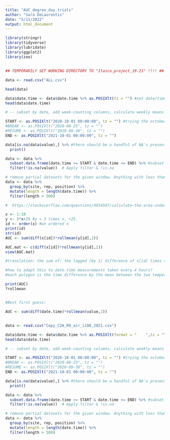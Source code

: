 ```yaml
---
title: "AUC_degree_day_trials"
author: "Sara DeLaurentis"
date: "5/11/2022"
output: html_document
---
```


```r

library(stringr)
library(tidyverse)
library(lubridate)
library(ggplot2)
library(zoo)


```

## 

```r

## TEMPORARILY SET WORKING DIRECTORY TO "Itasca_project_19-21" !!!! ##

data <- read.csv("ALL.csv")

head(data)

data$date.time <- data$date.time %>% as.POSIXlt(tz = "") #set date/time class to POSIXlt for greater ease in parsing date elements.
head(data$date.time) 

# -- subset by date, add week-counting columns, calculate weekly means --

START <- as.POSIXlt("2020-10-01 00:00:00", tz = "") #trying the october 1-yr set to see if the code works. 5-5, SD
#BREAK <- as.POSIXlt("2020-08-25", tz = "")
#RESUME <- as.POSIXlt("2020-09-30", tz = "")
END <- as.POSIXlt("2021-10-01 00:00:00", tz = "")

data[is.na(data$value),] %>% #there should be a handful of NA's present if you're working with the right version of .csv files.
  print()

data <- data %>% 
  subset.data.frame(date.time >= START & date.time <= END) %>% #subset the whole df                         
  filter(!is.na(value))  # Apply filter & !is.na

# remove partial datasets for the given window. Anything with less than 500 values gets removed.
data <- data %>%
  group_by(site, rep, position) %>% 
  mutate(length = length(date.time)) %>% 
  filter(length > 500)


```


```r

#  https://stackoverflow.com/questions/4954507/calculate-the-area-under-a-curve

x <- 1:10
y <- 3*x+25 #y = 3 times x, +25.
id <- order(x) #an ordered x
print(id)
str(id)
AUC <- sum(diff(x[id])*rollmean(y[id],2)) 

AUC.mat <- c(diff(x[id])*rollmean(y[id],2))
view(AUC.mat)

#translation: the sum of: the lagged (by 1) difference of x[id] times the mean of the two y values. Here, the difference is only 1. Each polygon is 1 wide by the y-mean high.

#how to adapt this to date.time measurements taken every 4 hours?
#each polygon is the time difference by the mean between the two temperature points high.

print(AUC)
?rollmean


#Best first guess:

AUC <- sum(diff(date.time)*rollmean(value,2))


```

## 

```r

data <- read.csv("Copy_C2A_R0_air_i106_2021.csv")

data$date.time <- data$date.time %>% as.POSIXlt(format = "    ",tz = "") #set date/time class to POSIXlt for greater ease in parsing date elements.
head(data$date.time) 

# -- subset by date, add week-counting columns, calculate weekly means --

START <- as.POSIXlt("2020-10-01 00:00:00", tz = "") #trying the october 1-yr set to see if the code works. 5-5, SD
#BREAK <- as.POSIXlt("2020-08-25", tz = "")
#RESUME <- as.POSIXlt("2020-09-30", tz = "")
END <- as.POSIXlt("2021-10-01 00:00:00", tz = "")

data[is.na(data$value),] %>% #there should be a handful of NA's present if you're working with the right version of .csv files.
  print()

data <- data %>% 
  subset.data.frame(date.time >= START & date.time <= END) %>% #subset the whole df                         
  filter(!is.na(value))  # Apply filter & !is.na

# remove partial datasets for the given window. Anything with less than 500 values gets removed.
data <- data %>%
  group_by(site, rep, position) %>% 
  mutate(length = length(date.time)) %>% 
  filter(length > 500)



```

